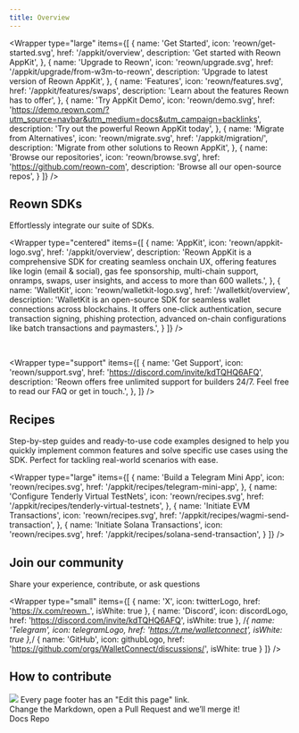 ```yaml
---
title: Overview
---
```



<WhatsNewBanner />

<Banner />

<Wrapper
  type="large"
  items={[
    {
      name: 'Get Started',
      icon: 'reown/get-started.svg',
      href: '/appkit/overview',
      description: 'Get started with Reown AppKit',
    },
    {
      name: 'Upgrade to Reown',
      icon: 'reown/upgrade.svg',
      href: '/appkit/upgrade/from-w3m-to-reown',
      description: 'Upgrade to latest version of Reown AppKit',
    },
     {
      name: 'Features',
      icon: 'reown/features.svg',
      href: '/appkit/features/swaps',
      description: 'Learn about the features Reown has to offer',
    },
    {
      name: 'Try AppKit Demo',
      icon: 'reown/demo.svg',
      href: 'https://demo.reown.com/?utm_source=navbar&utm_medium=docs&utm_campaign=backlinks',
      description: 'Try out the powerful Reown AppKit today',
    },
     {
      name: 'Migrate from Alternatives',
      icon: 'reown/migrate.svg',
      href: '/appkit/migration/',
      description: 'Migrate from other solutions to Reown AppKit',
    },
    {
      name: 'Browse our repositories',
      icon: 'reown/browse.svg',
      href: 'https://github.com/reown-com',
      description: 'Browse all our open-source repos',
    }
  ]}
/>


## Reown SDKs

Effortlessly integrate our suite of SDKs. 

<Wrapper
  type="centered"
  items={[
    {
      name: 'AppKit',
      icon: 'reown/appkit-logo.svg',
      href: '/appkit/overview',
      description: 'Reown AppKit is a comprehensive SDK for creating seamless onchain UX, offering features like login (email & social), gas fee sponsorship, multi-chain support, onramps, swaps, user insights, and access to more than 600 wallets.',
    },
    {
      name: 'WalletKit',
      icon: 'reown/walletkit-logo.svg',
      href: '/walletkit/overview',
      description: 'WalletKit is an open-source SDK for seamless wallet connections across blockchains. It offers one-click authentication, secure transaction signing, phishing protection, advanced on-chain configurations like batch transactions and paymasters.',
    }
  ]}
/>

<br />

<Wrapper
  type="support"
  items={[
    {
      name: 'Get Support',
      icon: 'reown/support.svg',
      href: 'https://discord.com/invite/kdTQHQ6AFQ',
      description: 'Reown offers free unlimited support for builders 24/7. Feel free to read our FAQ or get in touch.',
    },
  ]}
  />

## Recipes

Step-by-step guides and ready-to-use code examples designed to help you quickly implement common features and solve specific use cases using the SDK. Perfect for tackling real-world scenarios with ease.

<Wrapper
  type="large"
  items={[
    {
      name: 'Build a Telegram Mini App',
      icon: 'reown/recipes.svg',
      href: '/appkit/recipes/telegram-mini-app',
    },
    {
      name: 'Configure Tenderly Virtual TestNets',
      icon: 'reown/recipes.svg',
      href: '/appkit/recipes/tenderly-virtual-testnets',
    },
    {
      name: 'Initiate EVM Transactions',
      icon: 'reown/recipes.svg',
      href: '/appkit/recipes/wagmi-send-transaction',
    },
    {
      name: 'Initiate Solana Transactions',
      icon: 'reown/recipes.svg',
      href: '/appkit/recipes/solana-send-transaction',
    }
  ]}
/>


## Join our community

Share your experience, contribute, or ask questions

<Wrapper
  type="small"
  items={[
    {
      name: 'X',
      icon: twitterLogo,
      href: 'https://x.com/reown_',
      isWhite: true
    },
    {
      name: 'Discord',
      icon: discordLogo,
      href: 'https://discord.com/invite/kdTQHQ6AFQ',
      isWhite: true
    },
    /*{
      name: 'Telegram',
      icon: telegramLogo,
      href: 'https://t.me/walletconnect',
      isWhite: true
    },*/
    {
      name: 'GitHub',
      icon: githubLogo,
      href: 'https://github.com/orgs/WalletConnect/discussions/',
      isWhite: true
    }
  ]}
/>

<div className="home__divider" />

## How to contribute

<div className="cloud__wrapper" style={{ padding: '1.67rem' }}>
<div>
  <img src='/assets/home/bookLogo.png' />
  Every page footer has an "Edit this page" link.
  <br /> Change the Markdown, open a Pull Request and we’ll merge it!
</div>
  <Link to="https://github.com/reown-com/reown-docs/" target="_blank">
    Docs Repo
  </Link>
</div>
